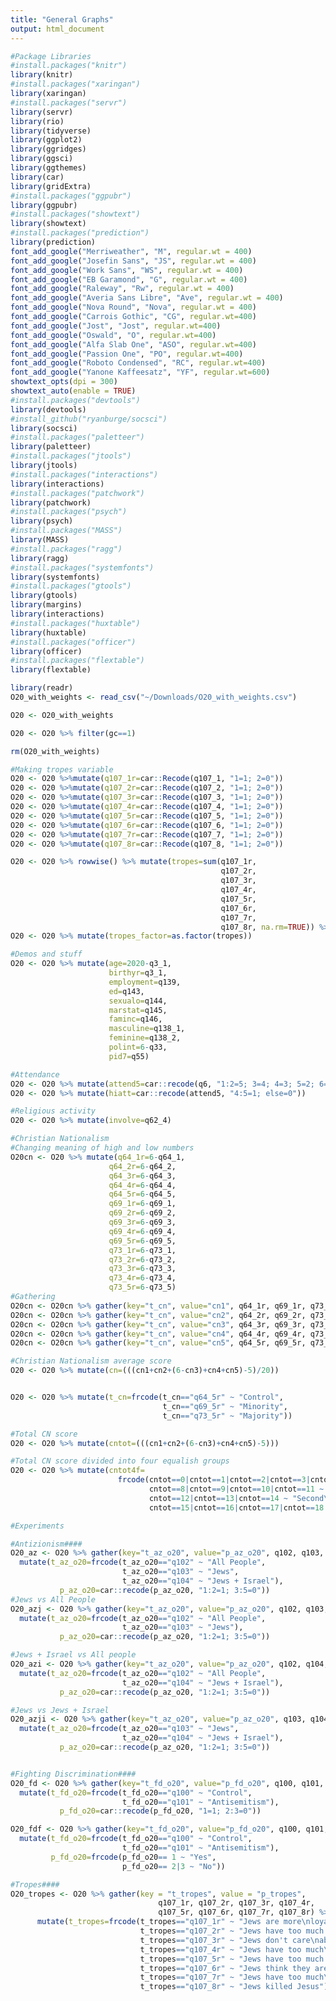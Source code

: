 ```yaml
---
title: "General Graphs"
output: html_document
---
```

```r
#Package Libraries
#install.packages("knitr")
library(knitr)
#install.packages("xaringan")
library(xaringan)
#install.packages("servr")
library(servr)
library(rio)
library(tidyverse)
library(ggplot2)
library(ggridges)
library(ggsci)
library(ggthemes)
library(car)
library(gridExtra) 
#install.packages("ggpubr")
library(ggpubr)
#install.packages("showtext")
library(showtext)
#install.packages("prediction")
library(prediction)
font_add_google("Merriweather", "M", regular.wt = 400)
font_add_google("Josefin Sans", "JS", regular.wt = 400)
font_add_google("Work Sans", "WS", regular.wt = 400)
font_add_google("EB Garamond", "G", regular.wt = 400)
font_add_google("Raleway", "Rw", regular.wt = 400)
font_add_google("Averia Sans Libre", "Ave", regular.wt = 400)
font_add_google("Nova Round", "Nova", regular.wt = 400)
font_add_google("Carrois Gothic", "CG", regular.wt=400)
font_add_google("Jost", "Jost", regular.wt=400)
font_add_google("Oswald", "O", regular.wt=400)
font_add_google("Alfa Slab One", "ASO", regular.wt=400)
font_add_google("Passion One", "PO", regular.wt=400)
font_add_google("Roboto Condensed", "RC", regular.wt=400)
font_add_google("Yanone Kaffeesatz", "YF", regular.wt=600)
showtext_opts(dpi = 300)
showtext_auto(enable = TRUE)
#install.packages("devtools")
library(devtools)
#install_github("ryanburge/socsci")
library(socsci)
#install.packages("paletteer")
library(paletteer)
#install.packages("jtools")
library(jtools)
#install.packages("interactions")
library(interactions)
#install.packages("patchwork")
library(patchwork)
#install.packages("psych")
library(psych)
#install.packages("MASS")
library(MASS)
#install.packages("ragg")
library(ragg)
#install.packages("systemfonts")
library(systemfonts)
#install.packages("gtools")
library(gtools)
library(margins)
library(interactions)
#install.packages("huxtable")
library(huxtable)
#install.packages("officer")
library(officer)
#install.packages("flextable")
library(flextable)

```

```r
library(readr)
O20_with_weights <- read_csv("~/Downloads/O20_with_weights.csv")

O20 <- O20_with_weights

O20 <- O20 %>% filter(gc==1)

rm(O20_with_weights)

```

```r
#Making tropes variable
O20 <- O20 %>%mutate(q107_1r=car::Recode(q107_1, "1=1; 2=0"))
O20 <- O20 %>%mutate(q107_2r=car::Recode(q107_2, "1=1; 2=0"))
O20 <- O20 %>%mutate(q107_3r=car::Recode(q107_3, "1=1; 2=0"))
O20 <- O20 %>%mutate(q107_4r=car::Recode(q107_4, "1=1; 2=0"))
O20 <- O20 %>%mutate(q107_5r=car::Recode(q107_5, "1=1; 2=0"))
O20 <- O20 %>%mutate(q107_6r=car::Recode(q107_6, "1=1; 2=0"))
O20 <- O20 %>%mutate(q107_7r=car::Recode(q107_7, "1=1; 2=0"))
O20 <- O20 %>%mutate(q107_8r=car::Recode(q107_8, "1=1; 2=0"))

O20 <- O20 %>% rowwise() %>% mutate(tropes=sum(q107_1r, 
                                               q107_2r, 
                                               q107_3r,
                                               q107_4r, 
                                               q107_5r, 
                                               q107_6r, 
                                               q107_7r, 
                                               q107_8r, na.rm=TRUE)) %>% ungroup()
O20 <- O20 %>% mutate(tropes_factor=as.factor(tropes))

```

```r
#Demos and stuff
O20 <- O20 %>% mutate(age=2020-q3_1,
                      birthyr=q3_1,
                      employment=q139,
                      ed=q143,
                      sexualo=q144,
                      marstat=q145,
                      faminc=q146,
                      masculine=q138_1,
                      feminine=q138_2,
                      polint=6-q33,
                      pid7=q55)

```

```r

#Attendance
O20 <- O20 %>% mutate(attend5=car::recode(q6, "1:2=5; 3=4; 4=3; 5=2; 6=1"))
O20 <- O20 %>% mutate(hiatt=car::recode(attend5, "4:5=1; else=0"))

#Religious activity
O20 <- O20 %>% mutate(involve=q62_4)
```

```r
#Christian Nationalism
#Changing meaning of high and low numbers
O20cn <- O20 %>% mutate(q64_1r=6-q64_1,
                      q64_2r=6-q64_2,
                      q64_3r=6-q64_3,
                      q64_4r=6-q64_4,
                      q64_5r=6-q64_5,
                      q69_1r=6-q69_1,
                      q69_2r=6-q69_2,
                      q69_3r=6-q69_3,
                      q69_4r=6-q69_4,
                      q69_5r=6-q69_5,
                      q73_1r=6-q73_1,
                      q73_2r=6-q73_2,
                      q73_3r=6-q73_3,
                      q73_4r=6-q73_4,
                      q73_5r=6-q73_5)
#Gathering
O20cn <- O20cn %>% gather(key="t_cn", value="cn1", q64_1r, q69_1r, q73_1r, na.rm=TRUE)
O20cn <- O20cn %>% gather(key="t_cn", value="cn2", q64_2r, q69_2r, q73_2r, na.rm=TRUE)
O20cn <- O20cn %>% gather(key="t_cn", value="cn3", q64_3r, q69_3r, q73_3r, na.rm=TRUE)
O20cn <- O20cn %>% gather(key="t_cn", value="cn4", q64_4r, q69_4r, q73_4r, na.rm=TRUE)
O20cn <- O20cn %>% gather(key="t_cn", value="cn5", q64_5r, q69_5r, q73_5r, na.rm=TRUE)

#Christian Nationalism average score
O20 <- O20 %>% mutate(cn=(((cn1+cn2+(6-cn3)+cn4+cn5)-5)/20))


O20 <- O20 %>% mutate(t_cn=frcode(t_cn=="q64_5r" ~ "Control",
                                  t_cn=="q69_5r" ~ "Minority",
                                  t_cn=="q73_5r" ~ "Majority"))

#Total CN score
O20 <- O20 %>% mutate(cntot=(((cn1+cn2+(6-cn3)+cn4+cn5)-5)))

#Total CN score divided into four equalish groups
O20 <- O20 %>% mutate(cntot4f=
                        frcode(cntot==0|cntot==1|cntot==2|cntot==3|cntot==4|cntot==5|cntot==6|cntot==7 ~ "Lowest",
                               cntot==8|cntot==9|cntot==10|cntot==11 ~ "Second\nLowest",
                               cntot==12|cntot==13|cntot==14 ~ "Second\nHighest", 
                               cntot==15|cntot==16|cntot==17|cntot==18|cntot==19|cntot==20 ~ "Highest"))
```



```r

#Experiments

#Antizionism####
O20_az <- O20 %>% gather(key="t_az_o20", value="p_az_o20", q102, q103, q104, na.rm=TRUE) %>% 
  mutate(t_az_o20=frcode(t_az_o20=="q102" ~ "All People",
                         t_az_o20=="q103" ~ "Jews",
                         t_az_o20=="q104" ~ "Jews + Israel"),
           p_az_o20=car::recode(p_az_o20, "1:2=1; 3:5=0"))
#Jews vs All People
O20_azj <- O20 %>% gather(key="t_az_o20", value="p_az_o20", q102, q103, na.rm=TRUE) %>% 
  mutate(t_az_o20=frcode(t_az_o20=="q102" ~ "All People",
                         t_az_o20=="q103" ~ "Jews"),
           p_az_o20=car::recode(p_az_o20, "1:2=1; 3:5=0"))

#Jews + Israel vs All people
O20_azi <- O20 %>% gather(key="t_az_o20", value="p_az_o20", q102, q104, na.rm=TRUE) %>% 
  mutate(t_az_o20=frcode(t_az_o20=="q102" ~ "All People",
                         t_az_o20=="q104" ~ "Jews + Israel"),
           p_az_o20=car::recode(p_az_o20, "1:2=1; 3:5=0"))

#Jews vs Jews + Israel
O20_azji <- O20 %>% gather(key="t_az_o20", value="p_az_o20", q103, q104, na.rm=TRUE) %>% 
  mutate(t_az_o20=frcode(t_az_o20=="q103" ~ "Jews",
                         t_az_o20=="q104" ~ "Jews + Israel"),
           p_az_o20=car::recode(p_az_o20, "1:2=1; 3:5=0"))


#Fighting Discrimination####
O20_fd <- O20 %>% gather(key="t_fd_o20", value="p_fd_o20", q100, q101, na.rm=TRUE) %>% 
  mutate(t_fd_o20=frcode(t_fd_o20=="q100" ~ "Control",
                         t_fd_o20=="q101" ~ "Antisemitism"),
           p_fd_o20=car::recode(p_fd_o20, "1=1; 2:3=0"))

O20_fdf <- O20 %>% gather(key="t_fd_o20", value="p_fd_o20", q100, q101, na.rm=TRUE) %>% 
  mutate(t_fd_o20=frcode(t_fd_o20=="q100" ~ "Control",
                         t_fd_o20=="q101" ~ "Antisemitism"),
         p_fd_o20=frcode(p_fd_o20== 1 ~ "Yes",
                         p_fd_o20== 2|3 ~ "No"))

#Tropes####
O20_tropes <- O20 %>% gather(key = "t_tropes", value = "p_tropes", 
                                 q107_1r, q107_2r, q107_3r, q107_4r,
                                 q107_5r, q107_6r, q107_7r, q107_8r) %>% 
      mutate(t_tropes=frcode(t_tropes=="q107_1r" ~ "Jews are more\nloyal to Israel",
                             t_tropes=="q107_2r" ~ "Jews have too much power\nin the business world",
                             t_tropes=="q107_3r" ~ "Jews don't care\nabout anyone else",
                             t_tropes=="q107_4r" ~ "Jews have too much\ncontrol over global affairs",
                             t_tropes=="q107_5r" ~ "Jews have too much control\nover the US government",
                             t_tropes=="q107_6r" ~ "Jews think they are\nbetter than others",
                             t_tropes=="q107_7r" ~ "Jews have too much\ncontrol over the media",
                             t_tropes=="q107_8r" ~ "Jews killed Jesus"))


```









